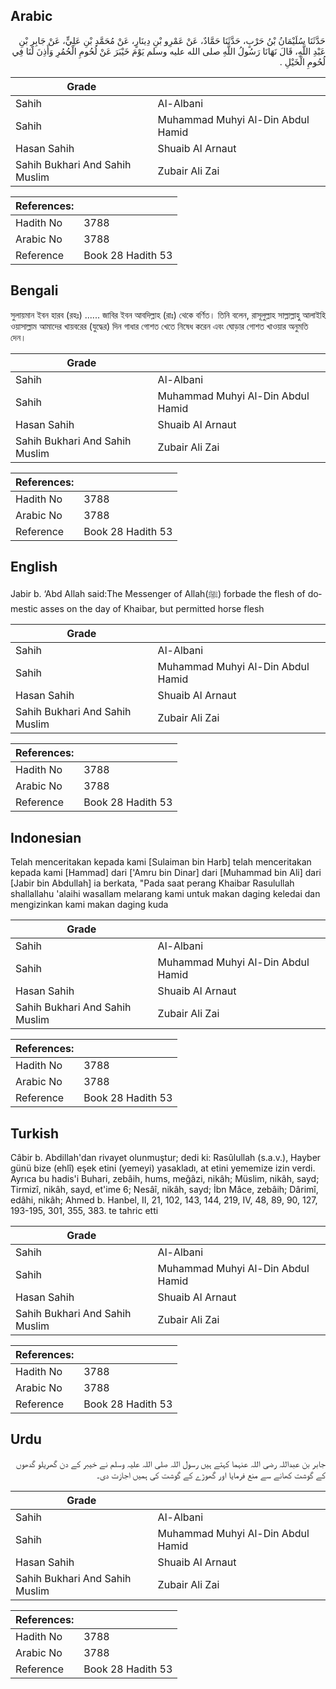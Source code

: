 ## Arabic


<div dir="rtl" lang="ar" style={{fontSize:'larger',backgroundColor:'#f8f9fa',padding:20}}>
حَدَّثَنَا سُلَيْمَانُ بْنُ حَرْبٍ، حَدَّثَنَا حَمَّادٌ، عَنْ عَمْرِو بْنِ دِينَارٍ، عَنْ مُحَمَّدِ بْنِ عَلِيٍّ، عَنْ جَابِرِ بْنِ عَبْدِ اللَّهِ، قَالَ نَهَانَا رَسُولُ اللَّهِ صلى الله عليه وسلم يَوْمَ خَيْبَرَ عَنْ لُحُومِ الْحُمُرِ وَأَذِنَ لَنَا فِي لُحُومِ الْخَيْلِ ‏.‏
</div>
<div style={{backgroundColor:'#f8f9fa',padding:20, marginBottom: 10}}><table> <thead> <tr> <th>Grade</th> <th></th> </tr> </thead> <tbody> <tr><td>Sahih</td><td>Al-Albani</td></tr><tr><td>Sahih</td><td>Muhammad Muhyi Al-Din Abdul Hamid</td></tr><tr><td>Hasan Sahih</td><td>Shuaib Al Arnaut</td></tr><tr><td>Sahih Bukhari And Sahih Muslim</td><td>Zubair Ali Zai</td></tr></tbody></table><table> <thead> <tr> <th>References:</th> <th></th> </tr> </thead> <tbody><tr><td>Hadith No</td><td>3788</td></tr><tr><td>Arabic No</td><td>3788</td></tr><tr><td>Reference</td><td>Book 28 Hadith 53</td></tr></tbody></table></div>

## Bengali


<div dir="ltr" lang="bn" style={{fontSize:'larger',backgroundColor:'#f8f9fa',padding:20}}>
সুলায়মান ইবন হারব (রহঃ) ...... জাবির ইবন আবদিল্লাহ (রাঃ) থেকে বর্ণিত। তিনি বলেন, রাসূলুল্লাহ সাল্লাল্লাহু আলাইহি ওয়াসাল্লাম আমাদের খায়বরের (যুদ্ধের) দিন গাধার গোশত খেতে নিষেধ করেন এবং ঘোড়ার গোশত খাওয়ার অনুমতি দেন।
</div>
<div style={{backgroundColor:'#f8f9fa',padding:20, marginBottom: 10}}><table> <thead> <tr> <th>Grade</th> <th></th> </tr> </thead> <tbody> <tr><td>Sahih</td><td>Al-Albani</td></tr><tr><td>Sahih</td><td>Muhammad Muhyi Al-Din Abdul Hamid</td></tr><tr><td>Hasan Sahih</td><td>Shuaib Al Arnaut</td></tr><tr><td>Sahih Bukhari And Sahih Muslim</td><td>Zubair Ali Zai</td></tr></tbody></table><table> <thead> <tr> <th>References:</th> <th></th> </tr> </thead> <tbody><tr><td>Hadith No</td><td>3788</td></tr><tr><td>Arabic No</td><td>3788</td></tr><tr><td>Reference</td><td>Book 28 Hadith 53</td></tr></tbody></table></div>

## English


<div dir="ltr" lang="en" style={{fontSize:'larger',backgroundColor:'#f8f9fa',padding:20}}>
Jabir b. ‘Abd Allah said:The Messenger of Allah(ﷺ) forbade the flesh of domestic asses on the day of Khaibar, but permitted horse flesh
</div>
<div style={{backgroundColor:'#f8f9fa',padding:20, marginBottom: 10}}><table> <thead> <tr> <th>Grade</th> <th></th> </tr> </thead> <tbody> <tr><td>Sahih</td><td>Al-Albani</td></tr><tr><td>Sahih</td><td>Muhammad Muhyi Al-Din Abdul Hamid</td></tr><tr><td>Hasan Sahih</td><td>Shuaib Al Arnaut</td></tr><tr><td>Sahih Bukhari And Sahih Muslim</td><td>Zubair Ali Zai</td></tr></tbody></table><table> <thead> <tr> <th>References:</th> <th></th> </tr> </thead> <tbody><tr><td>Hadith No</td><td>3788</td></tr><tr><td>Arabic No</td><td>3788</td></tr><tr><td>Reference</td><td>Book 28 Hadith 53</td></tr></tbody></table></div>

## Indonesian


<div dir="ltr" lang="id" style={{fontSize:'larger',backgroundColor:'#f8f9fa',padding:20}}>
Telah menceritakan kepada kami [Sulaiman bin Harb] telah menceritakan kepada kami [Hammad] dari ['Amru bin Dinar] dari [Muhammad bin Ali] dari [Jabir bin Abdullah] ia berkata, "Pada saat perang Khaibar Rasulullah shallallahu 'alaihi wasallam melarang kami untuk makan daging keledai dan mengizinkan kami makan daging kuda
</div>
<div style={{backgroundColor:'#f8f9fa',padding:20, marginBottom: 10}}><table> <thead> <tr> <th>Grade</th> <th></th> </tr> </thead> <tbody> <tr><td>Sahih</td><td>Al-Albani</td></tr><tr><td>Sahih</td><td>Muhammad Muhyi Al-Din Abdul Hamid</td></tr><tr><td>Hasan Sahih</td><td>Shuaib Al Arnaut</td></tr><tr><td>Sahih Bukhari And Sahih Muslim</td><td>Zubair Ali Zai</td></tr></tbody></table><table> <thead> <tr> <th>References:</th> <th></th> </tr> </thead> <tbody><tr><td>Hadith No</td><td>3788</td></tr><tr><td>Arabic No</td><td>3788</td></tr><tr><td>Reference</td><td>Book 28 Hadith 53</td></tr></tbody></table></div>

## Turkish


<div dir="ltr" lang="tr" style={{fontSize:'larger',backgroundColor:'#f8f9fa',padding:20}}>
Câbir b. Abdillah'dan rivayet olunmuştur; dedi ki: Rasûlullah (s.a.v.), Hayber günü bize (ehlî) eşek etini (yemeyi) yasakladı, at etini yememize izin verdi. Ayrıca bu hadis'i Buhari, zebâih, hums, meğâzi, nikâh; Müslim, nikâh, sayd; Tirmizî, nikâh, sayd, et'ime 6; Nesâî, nikâh, sayd; İbn Mâce, zebâih; Dârimî, edâhi, nikâh; Ahmed b. Hanbel, II, 21, 102, 143, 144, 219, IV, 48, 89, 90, 127, 193-195, 301, 355, 383. te tahric etti
</div>
<div style={{backgroundColor:'#f8f9fa',padding:20, marginBottom: 10}}><table> <thead> <tr> <th>Grade</th> <th></th> </tr> </thead> <tbody> <tr><td>Sahih</td><td>Al-Albani</td></tr><tr><td>Sahih</td><td>Muhammad Muhyi Al-Din Abdul Hamid</td></tr><tr><td>Hasan Sahih</td><td>Shuaib Al Arnaut</td></tr><tr><td>Sahih Bukhari And Sahih Muslim</td><td>Zubair Ali Zai</td></tr></tbody></table><table> <thead> <tr> <th>References:</th> <th></th> </tr> </thead> <tbody><tr><td>Hadith No</td><td>3788</td></tr><tr><td>Arabic No</td><td>3788</td></tr><tr><td>Reference</td><td>Book 28 Hadith 53</td></tr></tbody></table></div>

## Urdu


<div dir="rtl" lang="ur" style={{fontSize:'larger',backgroundColor:'#f8f9fa',padding:20}}>
جابر بن عبداللہ رضی اللہ عنہما کہتے ہیں رسول اللہ صلی اللہ علیہ وسلم نے خیبر کے دن گھریلو گدھوں کے گوشت کھانے سے منع فرمایا اور گھوڑے کے گوشت کی ہمیں اجازت دی۔
</div>
<div style={{backgroundColor:'#f8f9fa',padding:20, marginBottom: 10}}><table> <thead> <tr> <th>Grade</th> <th></th> </tr> </thead> <tbody> <tr><td>Sahih</td><td>Al-Albani</td></tr><tr><td>Sahih</td><td>Muhammad Muhyi Al-Din Abdul Hamid</td></tr><tr><td>Hasan Sahih</td><td>Shuaib Al Arnaut</td></tr><tr><td>Sahih Bukhari And Sahih Muslim</td><td>Zubair Ali Zai</td></tr></tbody></table><table> <thead> <tr> <th>References:</th> <th></th> </tr> </thead> <tbody><tr><td>Hadith No</td><td>3788</td></tr><tr><td>Arabic No</td><td>3788</td></tr><tr><td>Reference</td><td>Book 28 Hadith 53</td></tr></tbody></table></div>